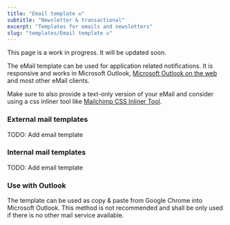 ```yaml
---
title: "Email template ✉️"
subtitle: "Newsletter & transactional"
excerpt: "Templates for emails and newsletters"
slug: "templates/Email template ✉️"
---
```


<Callout kind="warning">
  This page is a work in progress. It will be updated soon.
</Callout>

The eMail template can be used for application related notifications. It is responsive and works in Microsoft Outlook, [Microsoft Outlook on the web](https://outlook.office365.com/owa/?realm=wfp.org&exsvurl=1&ll-cc=1031&modurl=0) and most other eMail clients.

Make sure to also provide a text-only version of your eMail and consider using a css inliner tool like [ Mailchimp CSS Inliner Tool](https://templates.mailchimp.com/resources/inline-css).

### External mail templates

TODO: Add email template

### Internal mail templates

TODO: Add email template

### Use with Outlook

The template can be used as copy & paste from Google Chrome into Microsoft
Outlook. This method is not recommended and shall be only used if there is no
other mail service available.
